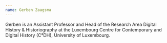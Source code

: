 ```yaml
---
name: Gerben Zaagsma
---
```

Gerben is an Assistant Professor and Head of the Research Area Digital History & Historiography at the Luxembourg Centre for Contemporary and Digital History (C²DH), University of Luxembourg.
